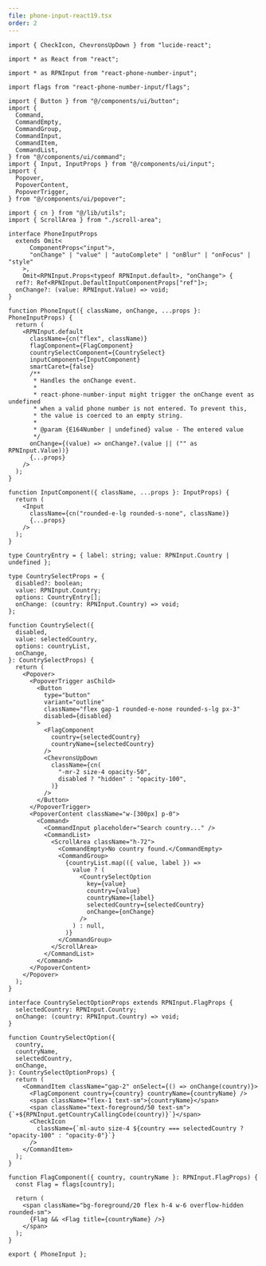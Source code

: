 ```yaml
---
file: phone-input-react19.tsx
order: 2
---
```


```tsx
import { CheckIcon, ChevronsUpDown } from "lucide-react";

import * as React from "react";

import * as RPNInput from "react-phone-number-input";

import flags from "react-phone-number-input/flags";

import { Button } from "@/components/ui/button";
import {
  Command,
  CommandEmpty,
  CommandGroup,
  CommandInput,
  CommandItem,
  CommandList,
} from "@/components/ui/command";
import { Input, InputProps } from "@/components/ui/input";
import {
  Popover,
  PopoverContent,
  PopoverTrigger,
} from "@/components/ui/popover";

import { cn } from "@/lib/utils";
import { ScrollArea } from "./scroll-area";

interface PhoneInputProps
  extends Omit<
      ComponentProps<"input">,
      "onChange" | "value" | "autoComplete" | "onBlur" | "onFocus" | "style"
    >,
    Omit<RPNInput.Props<typeof RPNInput.default>, "onChange"> {
  ref?: Ref<RPNInput.DefaultInputComponentProps["ref"]>;
  onChange?: (value: RPNInput.Value) => void;
}

function PhoneInput({ className, onChange, ...props }: PhoneInputProps) {
  return (
    <RPNInput.default
      className={cn("flex", className)}
      flagComponent={FlagComponent}
      countrySelectComponent={CountrySelect}
      inputComponent={InputComponent}
      smartCaret={false}
      /**
       * Handles the onChange event.
       *
       * react-phone-number-input might trigger the onChange event as undefined
       * when a valid phone number is not entered. To prevent this,
       * the value is coerced to an empty string.
       *
       * @param {E164Number | undefined} value - The entered value
       */
      onChange={(value) => onChange?.(value || ("" as RPNInput.Value))}
      {...props}
    />
  );
}

function InputComponent({ className, ...props }: InputProps) {
  return (
    <Input
      className={cn("rounded-e-lg rounded-s-none", className)}
      {...props}
    />
  );
}

type CountryEntry = { label: string; value: RPNInput.Country | undefined };

type CountrySelectProps = {
  disabled?: boolean;
  value: RPNInput.Country;
  options: CountryEntry[];
  onChange: (country: RPNInput.Country) => void;
};

function CountrySelect({
  disabled,
  value: selectedCountry,
  options: countryList,
  onChange,
}: CountrySelectProps) {
  return (
    <Popover>
      <PopoverTrigger asChild>
        <Button
          type="button"
          variant="outline"
          className="flex gap-1 rounded-e-none rounded-s-lg px-3"
          disabled={disabled}
        >
          <FlagComponent
            country={selectedCountry}
            countryName={selectedCountry}
          />
          <ChevronsUpDown
            className={cn(
              "-mr-2 size-4 opacity-50",
              disabled ? "hidden" : "opacity-100",
            )}
          />
        </Button>
      </PopoverTrigger>
      <PopoverContent className="w-[300px] p-0">
        <Command>
          <CommandInput placeholder="Search country..." />
          <CommandList>
            <ScrollArea className="h-72">
              <CommandEmpty>No country found.</CommandEmpty>
              <CommandGroup>
                {countryList.map(({ value, label }) =>
                  value ? (
                    <CountrySelectOption
                      key={value}
                      country={value}
                      countryName={label}
                      selectedCountry={selectedCountry}
                      onChange={onChange}
                    />
                  ) : null,
                )}
              </CommandGroup>
            </ScrollArea>
          </CommandList>
        </Command>
      </PopoverContent>
    </Popover>
  );
}

interface CountrySelectOptionProps extends RPNInput.FlagProps {
  selectedCountry: RPNInput.Country;
  onChange: (country: RPNInput.Country) => void;
}

function CountrySelectOption({
  country,
  countryName,
  selectedCountry,
  onChange,
}: CountrySelectOptionProps) {
  return (
    <CommandItem className="gap-2" onSelect={() => onChange(country)}>
      <FlagComponent country={country} countryName={countryName} />
      <span className="flex-1 text-sm">{countryName}</span>
      <span className="text-foreground/50 text-sm">{`+${RPNInput.getCountryCallingCode(country)}`}</span>
      <CheckIcon
        className={`ml-auto size-4 ${country === selectedCountry ? "opacity-100" : "opacity-0"}`}
      />
    </CommandItem>
  );
}

function FlagComponent({ country, countryName }: RPNInput.FlagProps) {
  const Flag = flags[country];

  return (
    <span className="bg-foreground/20 flex h-4 w-6 overflow-hidden rounded-sm">
      {Flag && <Flag title={countryName} />}
    </span>
  );
}

export { PhoneInput };
```
